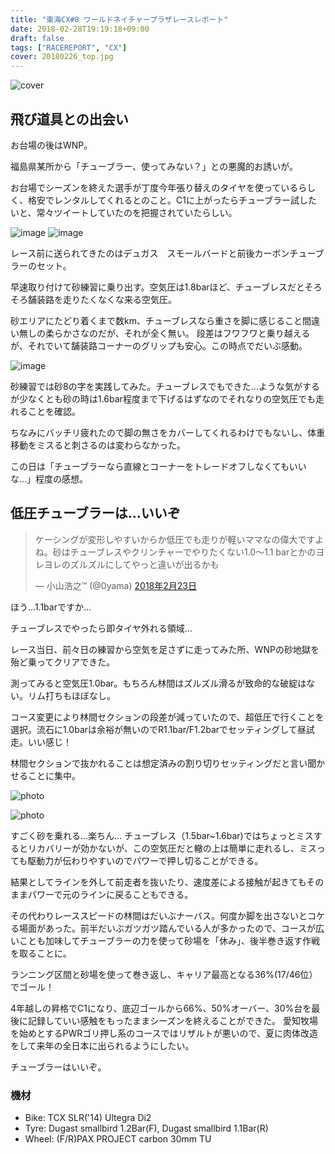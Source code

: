 ---
title: "東海CX#8 ワールドネイチャープラザレースレポート"
date: 2018-02-28T19:19:18+09:00
draft: false
tags: ["RACEREPORT", "CX"]
cover: 20180226_top.jpg
---

![cover](https://farm5.staticflickr.com/4697/40475491811_508c6f6222_c.jpg)

## 飛び道具との出会い

お台場の後はWNP。

福島県某所から「チューブラー、使ってみない？」との悪魔的お誘いが。

お台場でシーズンを終えた選手が丁度今年張り替えのタイヤを使っているらしく、格安でレンタルしてくれるとのこと。C1に上がったらチューブラー試したいと、常々ツイートしていたのを把握されていたらしい。

![image](20180226_1.jpg)
![image](20180226_3.jpg)

レース前に送られてきたのはデュガス　スモールバードと前後カーボンチューブラーのセット。

早速取り付けて砂練習に乗り出す。空気圧は1.8barほど、チューブレスだとそろそろ舗装路を走りたくなくな来る空気圧。

砂エリアにたどり着くまで数km、チューブレスなら重さを脚に感じること間違い無しの柔らかさなのだが、それが全く無い。
段差はフワフワと乗り越えるが、それでいて舗装路コーナーのグリップも安心。この時点でだいぶ感動。

![image](20180226_2.jpg)

砂練習では砂8の字を実践してみた。チューブレスでもできた…ような気がするが少なくとも砂の時は1.6bar程度まで下げるはずなのでそれなりの空気圧でも走れることを確認。

ちなみにバッチリ疲れたので脚の無さをカバーしてくれるわけでもないし、体重移動をミスると刺さるのは変わらなかった。

この日は「チューブラーなら直線とコーナーをトレードオフしなくてもいいな…」程度の感想。

## 低圧チューブラーは…いいぞ

<blockquote class="twitter-tweet" data-conversation="none" data-lang="ja"><p lang="ja" dir="ltr">ケーシングが変形しやすいからか低圧でも走りが軽いママなの偉大ですよね。砂はチューブレスやクリンチャーでやりたくない1.0〜1.1 barとかのヨレヨレのズルズルにしてやっと違いが出るかも</p>&mdash; 小山浩之™ (@0yama) <a href="https://twitter.com/0yama/status/966950721294712832?ref_src=twsrc%5Etfw">2018年2月23日</a></blockquote>

ほう…1.1barですか…

チューブレスでやったら即タイヤ外れる領域…

レース当日、前々日の練習から空気を足さずに走ってみた所、WNPの砂地獄を殆ど乗ってクリアできた。

測ってみると空気圧1.0bar。もちろん林間はズルズル滑るが致命的な破綻はない。リム打ちもほぼなし。

コース変更により林間セクションの段差が減っていたので、超低圧で行くことを選択。流石に1.0barは余裕が無いのでR1.1bar/F1.2barでセッティングして昼試走。いい感じ！

林間セクションで抜かれることは想定済みの割り切りセッティングだと言い聞かせることに集中。

![photo](https://farm5.staticflickr.com/4603/39602252905_bb0e7a336a_c.jpg)

![photo](https://farm5.staticflickr.com/4653/26604517168_d6dd0afb8d_c.jpg)

すごく砂を乗れる…楽ちん…
チューブレス（1.5bar~1.6bar)ではちょっとミスするとリカバリーが効かないが、この空気圧だと轍の上は簡単に走れるし、ミスっても駆動力が伝わりやすいのでパワーで押し切ることができる。

結果としてラインを外して前走者を抜いたり、速度差による接触が起きてもそのままパワーで元のラインに戻ることもできる。

その代わりレーススピードの林間はだいぶナーバス。何度か脚を出さないとコケる場面があった。前半だいぶガツガツ踏んでいる人が多かったので、コースが広いことも加味してチューブラーの力を使って砂場を「休み」、後半巻き返す作戦を取ることに。

ランニング区間と砂場を使って巻き返し、キャリア最高となる36%(17/46位）でゴール！

4年越しの昇格でC1になり、底辺ゴールから66%、50%オーバー、30%台を最後に記録していい感触をもったままシーズンを終えることができた。
愛知牧場を始めとするPWRゴリ押し系のコースではリザルトが悪いので、夏に肉体改造をして来年の全日本に出られるようにしたい。

チューブラーはいいぞ。

### 機材

- Bike: TCX SLR('14) Ultegra Di2
- Tyre: Dugast smallbird 1.2Bar(F), Dugast smallbird 1.1Bar(R)
- Wheel: (F/R)PAX PROJECT carbon 30mm TU

<LinkBox isAmazonLink url="https://www.amazon.co.jp/dp/B079NS766M/" />
